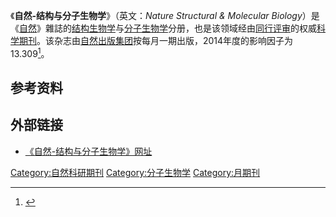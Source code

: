 {{Infobox journal
|title=自然-结构与分子生物学
|native_title=Nature Structural & Molecular Biology
| formernames = Nature Structural Biology
| cover = Nat Struct Mol Biol cover.gif
| editor = Inês Chen
|discipline=[[结构生物学|结构生物学]]
|language=[[英语|英语]]
| abbreviation = Nat. Struct. Mol. Biol.
|publisher=[[自然出版集团|自然出版集团]]
|country=[[英國|英國]]
|frequency = 月刊
| history = ''Nature Structural Biology'' (1994–2003); ''Nature Structural & Molecular Biology'' (2004–present)
| openaccess =
| license = 
| impact = 12.595
| impact-year = 2016
| website = http://www.nature.com/nsmb/index.html
| link1 = http://www.nature.com/nsmb/current_issue/
| link1-name = Online access
| link2 = http://www.nature.com/nsmb/archive/
| link2-name = Online archive
| JSTOR = 
| OCLC = 52847740
| LCCN = 2003215440
| CODEN = NSMBCU
| ISSN = 1545-9993
| eISSN = 1545-9985
}}
《'''自然-结构与分子生物学'''》（英文：''Nature Structural & Molecular Biology''）是《[[自然_(雜誌)|自然]]》雜誌的[[结构生物学|结构生物学]]与[[分子生物学|分子生物学]]分册，也是该领域经由[[同行评审|同行评审]]的权威[[科学期刊|科学期刊]]。该杂志由[[自然出版集团|自然出版集团]]按每月一期出版，2014年度的影响因子为13.309<ref name=WoS>{{cite book |year=2015 |chapter=Nature Structural & Molecular Biology |title=2014 Journal Citation Reports |publisher=[[汤森路透|Thomson Reuters]] |edition=Science |series=Web of Science |postscript=.}}</ref>。

== 参考资料 ==
{{Reflist}}

== 外部链接 ==
* [http://www.nature.com/nsmb 《自然-结构与分子生物学》网址]

{{Pub-stub}}

[[Category:自然科研期刊|Category:自然科研期刊]]
[[Category:分子生物学|Category:分子生物学]]
[[Category:月期刊|Category:月期刊]]